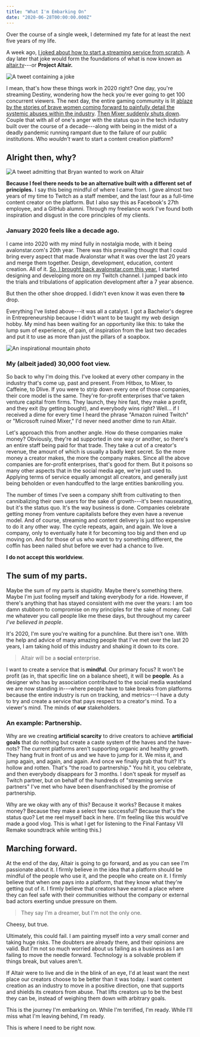 ```yaml
---
title: "What I'm Embarking On"
date: "2020-06-28T00:00:00.000Z"
---
```


Over the course of a single week, I determined my fate for at least the next five years of my life.

A week ago, [I joked about how to start a streaming service from scratch](https://twitter.com/avalonstar/status/1275143205227388928). A day later that joke would form the foundations of what is now known as [altair.tv](https://altair.tv)---or **Project Altair.**

![A tweet containing a joke](/images/posts/2020/embarking/tweet-1.jpg)

I mean, that's how these things work in 2020 right? One day, you're streaming Destiny, wondering how the heck you're ever going to get 100 concurrent viewers. The next day, the entire gaming community is lit [ablaze by the stories of brave women coming forward to painfully detail the systemic abuses within the industry](https://twitter.com/JessyQuil/status/1275638188187496450). [Then Mixer suddenly shuts down](https://twitter.com/WatchMixer/status/1275134189738713088). Couple that with all of one's anger with the status quo in the tech industry built over the course of a decade---along with being in the midst of a deadly pandemic running rampant due to the failure of our public institutions. Who *wouldn't* want to start a content creation platform?

## Alright then, why?

![A tweet admitting that Bryan wanted to work on Altair](/images/posts/2020/embarking/tweet-2.jpg)

**Because I feel there needs to be an alternative built with a different set of principles.** I say this being mindful of where I came from. I gave almost two years of my time to Twitch as a staff member, and the last four as a full-time content creator on the platform. But I also say this as Facebook's 27th employee, and a GitHub alumni. Through my freelance work I've found both inspiration and disgust in the core principles of my clients.

### January 2020 feels like a decade ago.

I came into 2020 with my mind fully in nostalgia mode, with it being avalonstar.com's 20th year. There was this prevailing thought that I could bring every aspect that made Avalonstar what it was over the last 20 years and merge them together. Design, development, education, content creation. All of it. [So, I brought back avalonstar.com this year.](https://avalonstar.com/blog/2020/rebooted) I started designing and developing more on my Twitch channel. I jumped back into the trials and tribulations of application development after a 7 year absence.

But then the other shoe dropped. I didn't even know it was even there **to** drop.

Everything I've listed above---it was all a catalyst. I got a Bachelor's degree in Entrepreneurship because I didn't want to be taught my web design hobby. My mind has been waiting for an opportunity like this: to take the lump sum of experience, of pain, of inspiration from the last two decades and put it to use as more than just the pillars of a soapbox.

![An inspirational mountain photo](/images/posts/2020/embarking/mountain.jpg)

### My (albeit jaded) 30,000 foot view.

So back to why I'm doing this. I've looked at every other company in the industry that's come up, past and present. From Hitbox, to Mixer, to Caffeine, to Dlive. If you were to strip down every one of those companies, their core model is the same. They're for-profit enterprises that've taken venture capital from firms. They launch, they hire fast, they make a profit, and they exit (by getting bought), and everybody wins right? Well... if I received a dime for every time I heard the phrase "Amazon ruined Twitch" or "Microsoft ruined Mixer," I'd never need another dime to run Altair.

Let's approach this from another angle. How do these companies make money? Obviously, they're ad supported in one way or another, so there's an entire staff being paid for that trade. They take a cut of a creator's revenue, the amount of which is usually a badly kept secret. So the more money a creator makes, the more the company makes. Since all the above companies are for-profit enterprises, that's good for them. But it poisons so many other aspects that in the social media age, we're just used to. Applying terms of service equally amongst all creators, and generally just being beholden or even handcuffed to the large entities bankrolling you.

The number of times I've seen a company shift from cultivating to then cannibalizing their own users for the sake of growth---it's been nauseating, but it's the status quo. It's the way business is done. Companies celebrate getting money from venture capitalists before they even have a revenue model. And of course, streaming and content delivery is just too expensive to do it any other way. The cycle repeats, again, and again. We love a company, only to eventually hate it for becoming too big and then end up moving on. And for those of us who want to try something different, the coffin has been nailed shut before we ever had a chance to live.

**I do not accept this worldview.**

## The sum of my parts.

Maybe the sum of my parts is stupidity. Maybe there's something there. Maybe I'm just fooling myself and taking everybody for a ride. However, if there's anything that has stayed consistent with me over the years: I am too damn stubborn to compromise on my principles for the sake of money. Call me whatever you call people like me these days, but throughout my career *I've believed in people*.

It's 2020, I'm sure you're waiting for a punchline. But there isn't one. With the help and advice of many amazing people that I've met over the last 20 years, I am taking hold of this industry and shaking it down to its core.

> Altair will be a **social** enterprise.

I want to create a service that is **mindful**. Our primary focus? It won't be profit (as in, that specific line on a balance sheet), it will be **people**. As a designer who has by association contributed to the social media wasteland we are now standing in---where people have to take breaks from platforms because the entire industry is run on tracking, and metrics---I have a duty to try and create a service that pays respect to a creator's mind. To a viewer's mind. The minds of **our** stakeholders.

### An example: Partnership.

Why are we creating **artificial scarcity** to drive creators to achieve **artificial goals** that do nothing but create a caste system of the haves and the have-nots? The current platforms aren't supporting organic and healthy growth. They hang fruit in front of us and we have to jump for it. We miss it, and jump again, and again, and again. And once we finally grab that fruit? It's hollow and rotten. That's "the road to partnership." You hit it, you celebrate, and then everybody disappears for 3 months. I don't speak for myself as Twitch partner, but on behalf of the hundreds of "streaming service partners" I've met who have been disenfranchised by the promise of partnership.

Why are we okay with any of this? Because it works? Because it makes money? Because they make a select few successful? Because that's the status quo? Let me reel myself back in here. (I'm feeling like this would've made a good vlog. This is what I get for listening to the Final Fantasy VII Remake soundtrack while writing this.)

## Marching forward.

At the end of the day, Altair is going to go forward, and as you can see I'm passionate about it. I firmly believe in the idea that a platform should be mindful of the people who use it, and the people who create on it. I firmly believe that when one pays into a platform, that they know what they're getting out of it. I firmly believe that creators have earned a place where they can feel safe with their communities without the company or external bad actors exerting undue pressure on them.

> They say I'm a dreamer, but I'm not the only one.

Cheesy, but true.

Ultimately, this could fail. I am painting myself into a *very* small corner and taking huge risks. The doubters are already there, and their opinions are valid. But I'm not so much worried about us failing as a business as I am failing to move the needle forward. Technology is a solvable problem if things break, but values aren't.

If Altair were to live and die in the blink of an eye, I'd at least want the next place our creators choose to be better than it was today. I want content creation as an industry to move in a positive direction, one that supports and shields its creators from abuse. That lifts creators up to be the best they can be, instead of weighing them down with arbitrary goals.

This is the journey I'm embarking on. While I'm terrified, I'm ready. While I'll miss what I'm leaving behind, I'm ready.

This is where I need to be right now.
